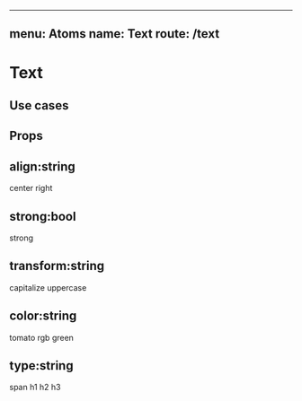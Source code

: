 
---
menu: Atoms
name: Text
route: /text
---


# Text

## Use cases

<div>
  <Text type="h1"/>
  <Text type="h2"/>
  <Text type="h3"/>
  <Text type="h4"/>
  <Text type="h5"/>
  <Text type="h6"/>
  <Text/>
</div>

## Props

<PropsTable of={Text} />

## align:string

<Playground>
  <Text/>
  <Text align="center">center</Text>
  <Text align="right">right</Text>
</Playground>

## strong:bool

<Playground>
  <Text/>
  <Text strong>strong</Text>
</Playground>

## transform:string

<Playground>
  <Text/>
  <Text transform="capitalize">capitalize</Text>
  <Text transform="uppercase">uppercase</Text>
</Playground>

## color:string

<Playground>
  <Text/>
  <Text color="tomato">tomato</Text>
  <Text color="rgb(50, 150, 50)">rgb green</Text>
</Playground>

## type:string

<Playground>
  <Text/>
  <Text type="span">span</Text>
  <Text type="h1">h1</Text>
  <Text type="h2">h2</Text>
  <Text type="h3">h3</Text>
</Playground>
